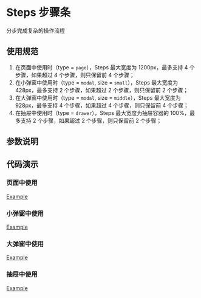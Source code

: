 
# Steps 步骤条

<Subtitle>分步完成复杂的操作流程</Subtitle>

## 使用规范

1. 在页面中使用时（type = `page`），Steps 最大宽度为 1200px，最多支持 4 个步骤，如果超过 4 个步骤，则只保留前 4 个步骤；
2. 在小弹窗中使用时（type = `modal`, size = `small`），Steps 最大宽度为 428px，最多支持 2 个步骤，如果超过 2 个步骤，则只保留前 2 个步骤；
3. 在大弹窗中使用时（type = `modal`, size = `middle`），Steps 最大宽度为 928px，最多支持 4 个步骤，如果超过 4 个步骤，则只保留前 4 个步骤；
4. 在抽屉中使用时（type = `drawer`），Steps 最大宽度为抽屉容器的 100%，最多支持 2 个步骤，如果超过 2 个步骤，则只保留前 2 个步骤；

## 参数说明

<ArgsTable of={Steps} />

## 代码演示

### 页面中使用

[Example](/?path=/story/components-functional-steps--page-steps)

### 小弹窗中使用

[Example](/?path=/story/components-functional-steps--small-modal-steps)

### 大弹窗中使用

[Example](/?path=/story/components-functional-steps--middle-modal-steps)

### 抽屉中使用

[Example](/?path=/story/components-functional-steps--drawer-steps)
